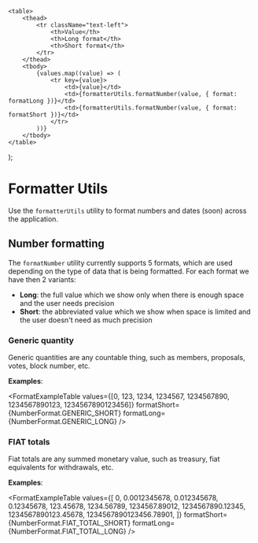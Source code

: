 
<Meta title="Utilities/Formatter" />

    <table>
        <thead>
            <tr className="text-left">
                <th>Value</th>
                <th>Long format</th>
                <th>Short format</th>
            </tr>
        </thead>
        <tbody>
            {values.map((value) => (
                <tr key={value}>
                    <td>{value}</td>
                    <td>{formatterUtils.formatNumber(value, { format: formatLong })}</td>
                    <td>{formatterUtils.formatNumber(value, { format: formatShort })}</td>
                </tr>
            ))}
        </tbody>
    </table>
);

# Formatter Utils

Use the `formatterUtils` utility to format numbers and dates (soon) across the application.

## Number formatting

The `formatNumber` utility currently supports 5 formats, which are used depending on the type of data that is being
formatted. For each format we have then 2 variants:

-   **Long**: the full value which we show only when there is enough space and the user needs precision
-   **Short**: the abbreviated value which we show when space is limited and the user doesn't need as much precision

### Generic quantity

Generic quantities are any countable thing, such as members, proposals, votes, block number, etc.

**Examples**:

<FormatExampleTable
    values={[0, 123, 1234, 1234567, 1234567890, 1234567890123, 1234567890123456]}
    formatShort={NumberFormat.GENERIC_SHORT}
    formatLong={NumberFormat.GENERIC_LONG}
/>

### FIAT totals

Fiat totals are any summed monetary value, such as treasury, fiat equivalents for withdrawals, etc.

**Examples**:

<FormatExampleTable
    values={[
        0, 0.0012345678, 0.012345678, 0.12345678, 123.45678, 1234.56789, 1234567.89012, 1234567890.12345,
        1234567890123.45678, 1234567890123456.78901,
    ]}
    formatShort={NumberFormat.FIAT_TOTAL_SHORT}
    formatLong={NumberFormat.FIAT_TOTAL_LONG}
/>
